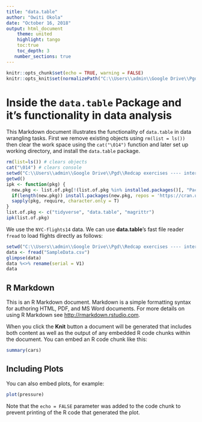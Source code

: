 ```yaml
---
title: "data.table"
author: "Owiti Okola"
date: "October 16, 2018"
output: html_document
    theme: united
    highlight: tango
    toc:true
    toc_depth: 3
   number_sections: true
---
```


```r
knitr::opts_chunk$set(echo = TRUE, warning = FALSE)
knitr::opts_knit$set(normalizePath("C:\\Users\\admin\\Google Drive\\Pgd\\Redcap exercises ---- interview"))

```
# **Inside the `data.table` Package and it's functionality in data analysis**
This Markdown document illustrates the functionality of `data.table` in data wrangling tasks.
First we remove existing objects using `rm(list = ls())` then clear the work space using the `cat("\014")` function and later set up working directory, and install the `data.table` package.
```r
rm(list=ls()) # clears objects
cat("\014") # clears console
setwd("C:\\Users\\admin\\Google Drive\\Pgd\\Redcap exercises ---- interview")
getwd()
ipk <- function(pkg) {
  new.pkg <- list.of.pkg[!(list.of.pkg %in% installed.packages()[, "Package"])]
  if(length(new.pkg)) install.packages(new.pkg, repos = 'https://cran.us.r-project.org', dependencies = T)
  sapply(pkg, require, character.only = T)
}
list.of.pkg <- c("tidyverse", "data.table", "magrittr")
ipk(list.of.pkg)
```

We use the `NYC-flights14` data. We can use **data.table**'s fast file reader `fread` to load flights directly as follows:
```r
setwd("C:\\Users\\admin\\Google Drive\\Pgd\\Redcap exercises ---- interview")
data <- fread("SampleData.csv")
glimpse(data)
data %<>% rename(serial = V1)
data
```



## R Markdown

This is an R Markdown document. Markdown is a simple formatting syntax for authoring HTML, PDF, and MS Word documents. For more details on using R Markdown see <http://rmarkdown.rstudio.com>.

When you click the **Knit** button a document will be generated that includes both content as well as the output of any embedded R code chunks within the document. You can embed an R code chunk like this:

```r
summary(cars)
```

## Including Plots

You can also embed plots, for example:

```r
plot(pressure)
```

Note that the `echo = FALSE` parameter was added to the code chunk to prevent printing of the R code that generated the plot.
